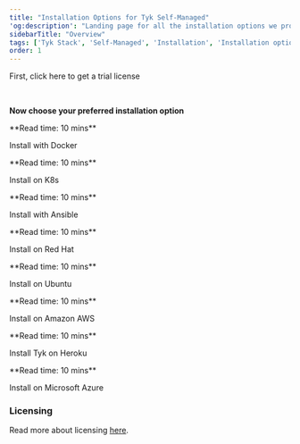 ```yaml
---
title: "Installation Options for Tyk Self-Managed"
'og:description': "Landing page for all the installation options we provide for the Self-Managed Tyk Stack"
sidebarTitle: "Overview"
tags: ['Tyk Stack', 'Self-Managed', 'Installation', 'Installation options', 'Containerized installation', 'Open system installation']
order: 1
---
```



First, click here to get a trial license

<br />

<ButtonLeft href="https://tyk.io/sign-up/" color="green" content="Self-managed Evaluation" />

**Now choose your preferred installation option**

<ResponsiveGrid>


<Card href="/5.5/tyk-on-premises/docker/" img="/img/docker.png">
**Read time: 10 mins**

Install with Docker
</Card>

<Card href="/5.5/tyk-on-premises/kubernetes" img="/img/k8s.png">
**Read time: 10 mins**

Install on K8s
</Card>

<Card href="/5.5/tyk-on-premises/ansible/" img="/img/ansible.png">
**Read time: 10 mins**

Install with Ansible
</Card>

<Card href="/5.5/tyk-on-premises/redhat-rhel-centos/" img="/img/redhat-logo2.png">
**Read time: 10 mins**

Install on Red Hat
</Card>

<Card href="/5.5/tyk-on-premises/debian-ubuntu" img="/img/debian-nd-753.png">
**Read time: 10 mins**

Install on Ubuntu
</Card>

<Card href="/5.5/tyk-on-premises/installation/on-aws" img="/img/aws.png">
**Read time: 10 mins**

Install on Amazon AWS
</Card>

<Card href="/5.5/tyk-on-premises/installation/on-heroku" img="/img/heroku-logo.png">
**Read time: 10 mins**

Install Tyk on Heroku
</Card>

<Card href="/5.5/tyk-on-premises/microsoft-azure/" img="/img/azure-2.png">
**Read time: 10 mins**

Install on Microsoft Azure
</Card>


</ResponsiveGrid>

### Licensing

Read more about licensing [here](/5.5/tyk-on-premises/licensing).
